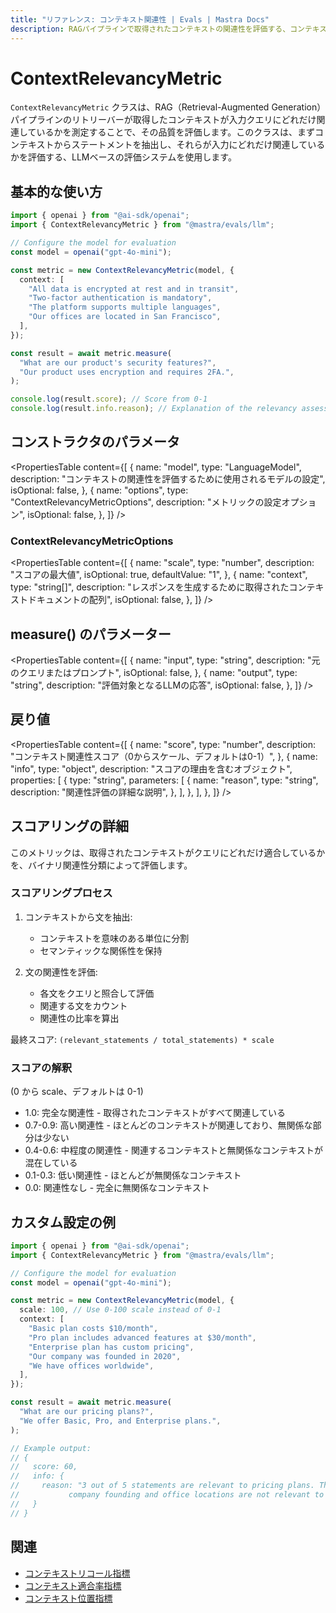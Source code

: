 ```yaml
---
title: "リファレンス: コンテキスト関連性 | Evals | Mastra Docs"
description: RAGパイプラインで取得されたコンテキストの関連性を評価する、コンテキスト関連性メトリクスのドキュメント。
---
```


# ContextRelevancyMetric

`ContextRelevancyMetric` クラスは、RAG（Retrieval-Augmented Generation）パイプラインのリトリーバーが取得したコンテキストが入力クエリにどれだけ関連しているかを測定することで、その品質を評価します。このクラスは、まずコンテキストからステートメントを抽出し、それらが入力にどれだけ関連しているかを評価する、LLMベースの評価システムを使用します。

## 基本的な使い方

```typescript
import { openai } from "@ai-sdk/openai";
import { ContextRelevancyMetric } from "@mastra/evals/llm";

// Configure the model for evaluation
const model = openai("gpt-4o-mini");

const metric = new ContextRelevancyMetric(model, {
  context: [
    "All data is encrypted at rest and in transit",
    "Two-factor authentication is mandatory",
    "The platform supports multiple languages",
    "Our offices are located in San Francisco",
  ],
});

const result = await metric.measure(
  "What are our product's security features?",
  "Our product uses encryption and requires 2FA.",
);

console.log(result.score); // Score from 0-1
console.log(result.info.reason); // Explanation of the relevancy assessment
```

## コンストラクタのパラメータ

<PropertiesTable
  content={[
    {
      name: "model",
      type: "LanguageModel",
      description: "コンテキストの関連性を評価するために使用されるモデルの設定",
      isOptional: false,
    },
    {
      name: "options",
      type: "ContextRelevancyMetricOptions",
      description: "メトリックの設定オプション",
      isOptional: false,
    },
  ]}
/>

### ContextRelevancyMetricOptions

<PropertiesTable
  content={[
    {
      name: "scale",
      type: "number",
      description: "スコアの最大値",
      isOptional: true,
      defaultValue: "1",
    },
    {
      name: "context",
      type: "string[]",
      description:
        "レスポンスを生成するために取得されたコンテキストドキュメントの配列",
      isOptional: false,
    },
  ]}
/>

## measure() のパラメーター

<PropertiesTable
  content={[
    {
      name: "input",
      type: "string",
      description: "元のクエリまたはプロンプト",
      isOptional: false,
    },
    {
      name: "output",
      type: "string",
      description: "評価対象となるLLMの応答",
      isOptional: false,
    },
  ]}
/>

## 戻り値

<PropertiesTable
  content={[
    {
      name: "score",
      type: "number",
      description: "コンテキスト関連性スコア（0からスケール、デフォルトは0-1）",
    },
    {
      name: "info",
      type: "object",
      description: "スコアの理由を含むオブジェクト",
      properties: [
        {
          type: "string",
          parameters: [
            {
              name: "reason",
              type: "string",
              description: "関連性評価の詳細な説明",
            },
          ],
        },
      ],
    },
  ]}
/>

## スコアリングの詳細

このメトリックは、取得されたコンテキストがクエリにどれだけ適合しているかを、バイナリ関連性分類によって評価します。

### スコアリングプロセス

1. コンテキストから文を抽出:

   - コンテキストを意味のある単位に分割
   - セマンティックな関係性を保持

2. 文の関連性を評価:
   - 各文をクエリと照合して評価
   - 関連する文をカウント
   - 関連性の比率を算出

最終スコア: `(relevant_statements / total_statements) * scale`

### スコアの解釈

(0 から scale、デフォルトは 0-1)

- 1.0: 完全な関連性 - 取得されたコンテキストがすべて関連している
- 0.7-0.9: 高い関連性 - ほとんどのコンテキストが関連しており、無関係な部分は少ない
- 0.4-0.6: 中程度の関連性 - 関連するコンテキストと無関係なコンテキストが混在している
- 0.1-0.3: 低い関連性 - ほとんどが無関係なコンテキスト
- 0.0: 関連性なし - 完全に無関係なコンテキスト

## カスタム設定の例

```typescript
import { openai } from "@ai-sdk/openai";
import { ContextRelevancyMetric } from "@mastra/evals/llm";

// Configure the model for evaluation
const model = openai("gpt-4o-mini");

const metric = new ContextRelevancyMetric(model, {
  scale: 100, // Use 0-100 scale instead of 0-1
  context: [
    "Basic plan costs $10/month",
    "Pro plan includes advanced features at $30/month",
    "Enterprise plan has custom pricing",
    "Our company was founded in 2020",
    "We have offices worldwide",
  ],
});

const result = await metric.measure(
  "What are our pricing plans?",
  "We offer Basic, Pro, and Enterprise plans.",
);

// Example output:
// {
//   score: 60,
//   info: {
//     reason: "3 out of 5 statements are relevant to pricing plans. The statements about
//           company founding and office locations are not relevant to the pricing query."
//   }
// }
```

## 関連

- [コンテキストリコール指標](./contextual-recall)
- [コンテキスト適合率指標](./context-precision)
- [コンテキスト位置指標](./context-position)
